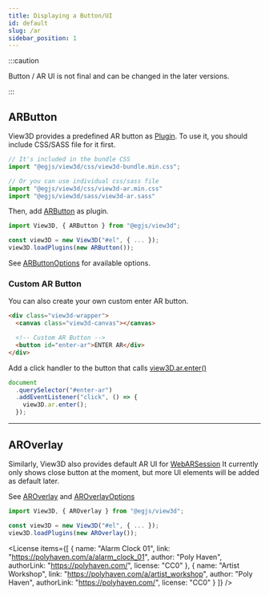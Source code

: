 ```yaml
---
title: Displaying a Button/UI
id: default
slug: /ar
sidebar_position: 1
---
```



:::caution

Button / AR UI is not final and can be changed in the later versions.

:::

## ARButton

View3D provides a predefined AR button as [Plugin](/docs/api/ARButton).
To use it, you should include CSS/SASS file for it first.

```js
// It's included in the bundle CSS
import "@egjs/view3d/css/view3d-bundle.min.css";

// Or you can use individual css/sass file
import "@egjs/view3d/css/view3d-ar.min.css"
import "@egjs/view3d/sass/view3d-ar.sass"
```

Then, add [ARButton](/docs/api/ARButton) as plugin.

```js
import View3D, { ARButton } from "@egjs/view3d";

const view3D = new View3D("#el", { ... });
view3D.loadPlugins(new ARButton());
```

See [ARButtonOptions](/docs/api/ARButtonOptions) for available options.

### Custom AR Button

You can also create your own custom enter AR button.

```html
<div class="view3d-wrapper">
  <canvas class="view3d-canvas"></canvas>

  <!-- Custom AR Button -->
  <button id="enter-ar">ENTER AR</div>
</div>
```

Add a click handler to the button that calls [view3D.ar.enter()](/docs/api/ARManager#enter)
```js
document
  .querySelector("#enter-ar")
  .addEventListener("click", () => {
    view3D.ar.enter();
  });
```

<hr />

## AROverlay

Similarly, View3D also provides default AR UI for [WebARSession](/docs/api/WebARSession)
It currently only shows close button at the moment, but more UI elements will be added as default later.

See [AROverlay](/docs/api/AROverlay) and [AROverlayOptions](/docs/api/AROverlayOptions)

```js
import View3D, { AROverlay } from "@egjs/view3d";

const view3D = new View3D("#el", { ... });
view3D.loadPlugins(new AROverlay());
```

<View3D
  src="/egjs-view3d/model/draco/alarm.glb"
  iosSrc="/egjs-view3d/model/usdz/alarm.usdz"
  envmap="/egjs-view3d/texture/artist_workshop_1k.hdr"
  showExampleCode
  showARButton />

<License items={[
  {
    name: "Alarm Clock 01",
    link: "https://polyhaven.com/a/alarm_clock_01",
    author: "Poly Haven",
    authorLink: "https://polyhaven.com/",
    license: "CC0"
  },
  {
    name: "Artist Workshop",
    link: "https://polyhaven.com/a/artist_workshop",
    author: "Poly Haven",
    authorLink: "https://polyhaven.com/",
    license: "CC0"
  }
]} />
